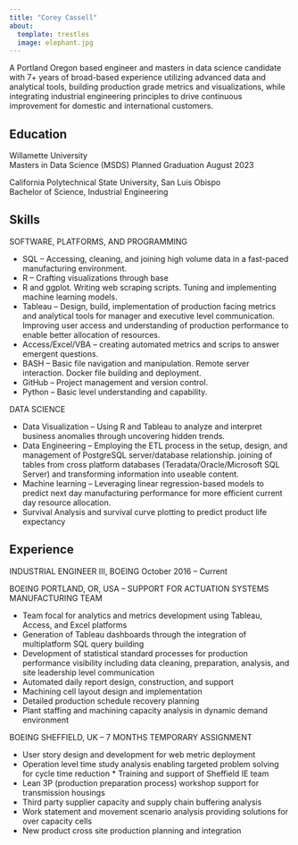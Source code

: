 ```yaml
---
title: "Corey Cassell"
about:
  template: trestles
  image: elephant.jpg
---
```


A Portland Oregon based engineer and masters in data science candidate with 7+ years of broad-based experience utilizing advanced data and analytical tools, building production grade metrics and visualizations, while integrating industrial engineering principles to drive continuous improvement for domestic and international customers. 

## Education
Willamette University 					                                      
Masters in Data Science (MSDS)
Planned Graduation August 2023

California Polytechnical State University, San Luis Obispo                             				
Bachelor of Science, Industrial Engineering

## Skills
SOFTWARE, PLATFORMS, AND PROGRAMMING 

*	SQL – Accessing, cleaning, and joining high volume data in a fast-paced manufacturing environment. 
*	R – Crafting visualizations through base 
*	R and ggplot. Writing web scraping scripts. Tuning and implementing machine learning models. 
*	Tableau – Design, build, implementation of production facing metrics and analytical tools for manager and executive level communication. Improving user access and understanding of production performance to enable better allocation of resources. 
*	Access/Excel/VBA – creating automated metrics and scrips to answer emergent questions.
*	BASH – Basic file navigation and manipulation. Remote server interaction. Docker file building and deployment.   
*	GitHub – Project management and version control. 
*	Python – Basic level understanding and capability.

DATA SCIENCE 

*	Data Visualization – Using R and Tableau to analyze and interpret business anomalies through uncovering hidden trends. 
*	Data Engineering – Employing the ETL process in the setup, design, and management of PostgreSQL server/database relationship. joining of tables from cross platform databases (Teradata/Oracle/Microsoft SQL Server) and transforming information into useable content.  
*	Machine learning – Leveraging linear regression-based models to predict next day manufacturing performance for more efficient current day resource allocation.
*	Survival Analysis and survival curve plotting to predict product life expectancy

## Experience

INDUSTRIAL ENGINEER III, BOEING
October 2016 – Current

BOEING PORTLAND, OR, USA – SUPPORT FOR ACTUATION SYSTEMS MANUFACTURING TEAM

*	Team focal for analytics and metrics development using Tableau, Access, and Excel platforms
*	Generation of Tableau dashboards through the integration of multiplatform SQL query building
*	Development of statistical standard processes for production performance visibility including data cleaning, preparation, analysis, and site leadership level communication
*	Automated daily report design, construction, and support
*	Machining cell layout design and implementation
*	Detailed production schedule recovery planning 
*	Plant staffing and machining capacity analysis in dynamic demand environment

BOEING SHEFFIELD, UK – 7 MONTHS TEMPORARY ASSIGNMENT 

*	User story design and development for web metric deployment
*	Operation level time study analysis enabling targeted problem solving for cycle time reduction *	Training and support of Sheffield IE team
*	Lean 3P (production preparation process) workshop support for transmission housings
*	Third party supplier capacity and supply chain buffering analysis
*	Work statement and movement scenario analysis providing solutions for over capacity cells
*	New product cross site production planning and integration 





